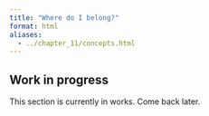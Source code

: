 ```yaml
---
title: "Where do I belong?"
format: html
aliases:
  - ../chapter_11/concepts.html
---
```


::: {.callout-caution}
# Work in progress

This section is currently in works. Come back later.
:::